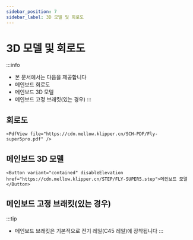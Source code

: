 ```yaml
---
sidebar_position: 7
sidebar_label: 3D 모델 및 회로도
---
```


# 3D 모델 및 회로도

:::info
* 본 문서에서는 다음을 제공합니다
* 메인보드 회로도
* 메인보드 3D 모델
* 메인보드 고정 브래킷(있는 경우)
:::

## 회로도

    <PdfView file="https://cdn.mellow.klipper.cn/SCH-PDF/Fly-super5pro.pdf" />


## 메인보드 3D 모델

    <Button variant="contained" disableElevation href="https://cdn.mellow.klipper.cn/STEP/FLY-SUPER5.step">메인보드 모델</Button>


## 메인보드 고정 브래킷(있는 경우)

:::tip
* 메인보드 브래킷은 기본적으로 전기 레일(C45 레일)에 장착됩니다
:::